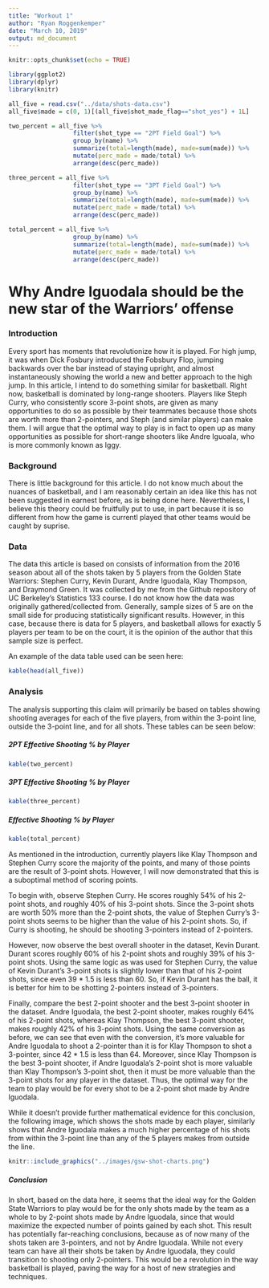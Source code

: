```yaml
---
title: "Workout 1"
author: "Ryan Roggenkemper"
date: "March 10, 2019"
output: md_document
---
```


```r
knitr::opts_chunk$set(echo = TRUE)
```

```r
library(ggplot2)
library(dplyr)
library(knitr)
```

```r
all_five = read.csv("../data/shots-data.csv")
all_five$made = c(0, 1)[(all_five$shot_made_flag=="shot_yes") + 1L]
```

```r
two_percent = all_five %>% 
                  filter(shot_type == "2PT Field Goal") %>%
                  group_by(name) %>% 
                  summarize(total=length(made), made=sum(made)) %>%
                  mutate(perc_made = made/total) %>%
                  arrange(desc(perc_made))
``` 

```r
three_percent = all_five %>% 
                  filter(shot_type == "3PT Field Goal") %>%
                  group_by(name) %>% 
                  summarize(total=length(made), made=sum(made)) %>%
                  mutate(perc_made = made/total) %>%
                  arrange(desc(perc_made))
``` 

```r
total_percent = all_five %>% 
                  group_by(name) %>% 
                  summarize(total=length(made), made=sum(made)) %>%
                  mutate(perc_made = made/total) %>%
                  arrange(desc(perc_made))
```



# Why Andre Iguodala should be the new star of the Warriors' offense


### Introduction

Every sport has moments that revolutionize how it is played. For high jump, it was when Dick Fosbury introduced the Fobsbury Flop, jumping backwards over the bar instead of staying upright, and almost instantaneously showing the world a new and better approach to the high jump. In this article, I intend to do something similar for basketball. Right now, basketball is dominated by long-range shooters. Players like Steph Curry, who consistently score 3-point shots, are given as many opportunities to do so as possible by their teammates because those shots are worth more than 2-pointers, and Steph (and similar players) can make them. I will argue that the optimal way to play is in fact to open up as many opportunities as possible for short-range shooters like Andre Iguoala, who is more commonly known as Iggy. 


### Background

There is little background for this article. I do not know much about the nuances of basketball, and I am reasonably certain an idea like this has not been suggested in earnest before, as is being done here. Nevertheless, I believe this theory could be fruitfully put to use, in part because it is so different from how the game is currentl played that other teams would be caught by suprise. 


### Data 

The data this article is based on consists of information from the 2016 season about all of the shots taken by 5 players from the Golden State Warriors: Stephen Curry, Kevin Durant, Andre Iguodala, Klay Thompson, and Draymond Green. It was collected by me from the Github repository of UC Berkeley's Statistics 133 course. I do not know how the data was originally gathered/collected from. Generally, sample sizes of 5 are on the small side for producing statistically significant results. However, in this case, because there is data for 5 players, and basketball allows for exactly 5 players per team to be on the court, it is the opinion of the author that this sample size is perfect. 

An example of the data table used can be seen here: 

```r
kable(head(all_five))
```


### Analysis

The analysis supporting this claim will primarily be based on tables showing shooting averages for each of the five players, from within the 3-point line, outside the 3-point line, and for all shots. These tables can be seen below:


##### 2PT Effective Shooting % by Player 

```r
kable(two_percent)
``` 


##### 3PT Effective Shooting % by Player

```r
kable(three_percent)
``` 


##### Effective Shooting % by Player

```r
kable(total_percent)
```


As mentioned in the introduction, currently players like Klay Thompson and Stephen Curry score the majority of the points, and many of those points are the result of 3-point shots. However, I will now demonstrated that this is a suboptimal method of scoring points.

To begin with, observe Stephen Curry. He scores roughly 54% of his 2-point shots, and roughly 40% of his 3-point shots. Since the 3-point shots are worth 50% more than the 2-point shots, the value of Stephen Curry's 3-point shots seems to be higher than the value of his 2-point shots. So, if Curry is shooting, he should be shooting 3-pointers instead of 2-pointers.  

However, now observe the best overall shooter in the dataset, Kevin Durant. Durant scores roughly 60% of his 2-point shots and roughly 39% of his 3-point shots. Using the same logic as was used for Stephen Curry, the value of Kevin Durant's 3-point shots is slightly lower than that of his 2-point shots, since even 39 * 1.5 is less than 60. So, if Kevin Durant has the ball, it is better for him to be shotting 2-pointers instead of 3-pointers. 

Finally, compare the best 2-point shooter and the best 3-point shooter in the dataset. Andre Iguodala, the best 2-point shooter, makes roughly 64% of his 2-point shots, whereas Klay Thompson, the best 3-point shooter, makes roughly 42% of his 3-point shots. Using the same conversion as before, we can see that even with the conversion, it's more valuable for Andre Iguodala to shoot a 2-pointer than it is for Klay Thompson to shot a 3-pointer, since 42 * 1.5 is less than 64. Moreover, since Klay Thompson is the best 3-point shooter, if Andre Iguodala's 2-point shot is more valuable than Klay Thompson's 3-point shot, then it must be more valuable than the 3-point shots for any player in the dataset. Thus, the optimal way for the team to play would be for every shot to be a 2-point shot made by Andre Iguodala. 

While it doesn't provide further mathematical evidence for this conclusion, the following image, which shows the shots made by each player, similarly shows that Andre Iguodala makes a much higher percentage of his shots from within the 3-point line than any of the 5 players makes from outside the line. 

```r
knitr::include_graphics("../images/gsw-shot-charts.png")
```


##### Conclusion

In short, based on the data here, it seems that the ideal way for the Golden State Warriors to play would be for the only shots made by the team as a whole to by 2-point shots made by Andre Iguodala, since that would maximize the expected number of points gained by each shot. This result has potentially far-reaching conclusions, because as of now many of the shots taken are 3-pointers, and not by Andre Iguodala. While not every team can have all their shots be taken by Andre Iguodala, they could transition to shooting only 2-pointers. This would be a revolution in the way basketball is played, paving the way for a host of new strategies and techniques. 








































































